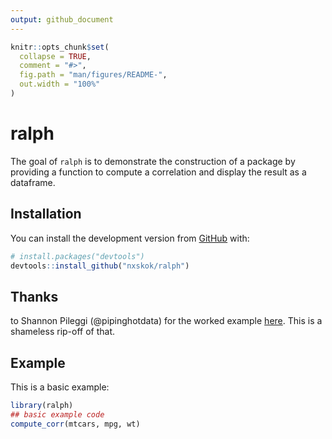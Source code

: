 ```yaml
---
output: github_document
---
```


<!-- README.md is generated from README.Rmd. Please edit that file -->

```r
knitr::opts_chunk$set(
  collapse = TRUE,
  comment = "#>",
  fig.path = "man/figures/README-",
  out.width = "100%"
)
```

# ralph

<!-- badges: start -->
<!-- badges: end -->

The goal of `ralph` is to demonstrate the construction of a package by providing a function to compute a correlation and display the result as a dataframe.

## Installation

You can install the 
development version from [GitHub](https://github.com/) with:

``` r
# install.packages("devtools")
devtools::install_github("nxskok/ralph")
```

## Thanks 

to Shannon Pileggi (@pipinghotdata) for the worked example [here](https://www.pipinghotdata.com/posts/2020-10-25-your-first-r-package-in-1-hour/). This is a shameless rip-off of that.

## Example

This is a basic example:

```r
library(ralph)
## basic example code
compute_corr(mtcars, mpg, wt)
```
